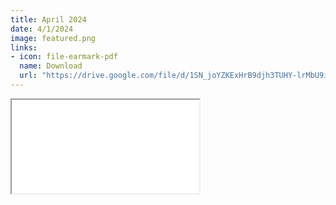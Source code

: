 ```yaml
---
title: April 2024
date: 4/1/2024
image: featured.png
links:
- icon: file-earmark-pdf
  name: Download
  url: "https://drive.google.com/file/d/1SN_joYZKExHrB9djh3TUHY-lrMbU9iNz/view?usp=sharing"
---
```



```{=html}
<iframe class="news ar4x3" src="apr_2024.pdf" title="March Newsletter"></iframe>
```
